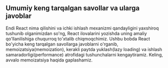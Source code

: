 ## Umumiy keng tarqalgan savollar va ularga javoblar

Endi React nima qilishini va ichki ishlash mexanizmi qandayligini yaxshiroq tushunib olganimizdan so'ng, React ilovalarini yozishda uning amaliy qo'llanilishiga chuqurroq to'xtalib chiqmoqchimiz. Ushbu bobda React bo'yicha keng tarqalgan savollarga javoblarni o'rganib, memoizatsiya(memoization), kerakli paytda yuklash(lazy loading) va ishlash samaradorligi(performance) atrofidagi tushunchalarni kengaytiramiz. Keling, avvalo memoizatsiya haqida gaplashamiz.

